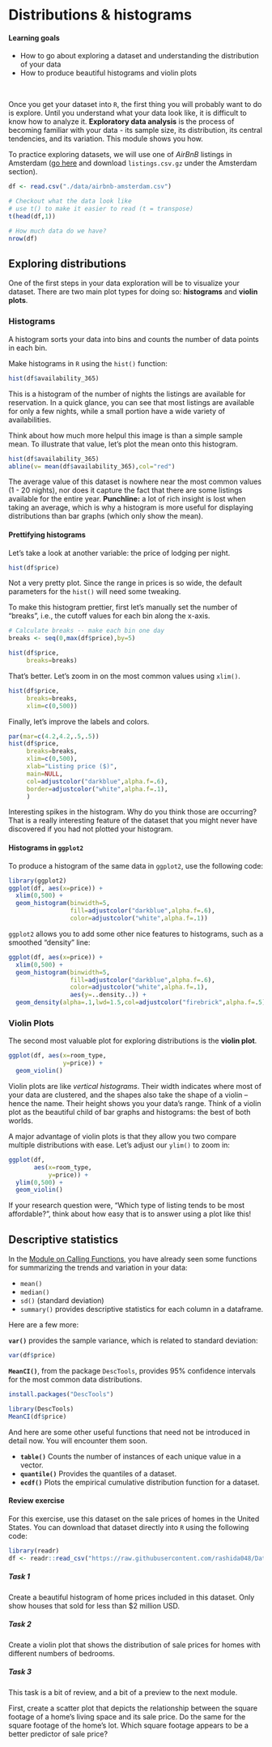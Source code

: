# Distributions & histograms 

#### Learning goals {-}

* How to go about exploring a dataset and understanding the distribution of your data  
* How to produce beautiful histograms and violin plots  

&nbsp;

Once you get your dataset into `R`, the first thing you will probably want to do is explore. Until you understand what your data look like, it is difficult to know how to analyze it. **Exploratory data analysis** is the process of becoming familiar with your data - its sample size, its distribution, its central tendencies, and its variation. This module shows you how. 

To practice exploring datasets, we will use one of *AirBnB* listings in Amsterdam ([go here](http://insideairbnb.com/get-the-data.html) and download `listings.csv.gz` under the Amsterdam section). 

```r
df <- read.csv("./data/airbnb-amsterdam.csv")
```

```r
# Checkout what the data look like
# use t() to make it easier to read (t = transpose)
t(head(df,1))

# How much data do we have?
nrow(df)

```


## Exploring distributions {-}

One of the first steps in your data exploration will be to visualize your dataset. There are two main plot types for doing so: **histograms** and **violin plots**. 

### Histograms {-}

A histogram sorts your data into bins and counts the number of data points in each bin.  

Make histograms in `R` using the `hist()` function:  

```r
hist(df$availability_365)
```

This is a histogram of the number of nights the listings are available for reservation. In a quick glance, you can see that most listings are available for only a few nights, while a small portion have a wide variety of availabilities.   

Think about how much more helpul this image is than a simple sample mean. To illustrate that value, let's plot the mean onto this histogram. 

```r
hist(df$availability_365)
abline(v= mean(df$availability_365),col="red")
```

The average value of this dataset is nowhere near the most common values (1 - 20 nights), nor does it capture the fact that there are some listings available for the entire year.  **Punchline:** a lot of rich insight is lost when taking an average, which is why a histogram is more useful for displaying distributions than bar graphs (which only show the mean).  

#### Prettifying histograms {-}

Let's take a look at another variable: the price of lodging per night. 

```r
hist(df$price)
```

Not a very pretty plot. Since the range in prices is so wide, the default parameters for the `hist()` will need some tweaking. 

To make this histogram prettier, first let's manually set the number of "breaks", i.e., the cutoff values for each bin along the x-axis. 

```r
# Calculate breaks -- make each bin one day
breaks <- seq(0,max(df$price),by=5)

hist(df$price,
     breaks=breaks)
```

That's better. Let's zoom in on the most common values using `xlim()`. 

```r
hist(df$price,
     breaks=breaks,
     xlim=c(0,500))
```

Finally, let's improve the labels and colors. 

```r
par(mar=c(4.2,4.2,.5,.5))
hist(df$price,
     breaks=breaks,
     xlim=c(0,500),
     xlab="Listing price ($)",
     main=NULL,
     col=adjustcolor("darkblue",alpha.f=.6),
     border=adjustcolor("white",alpha.f=.1),
     )
```

Interesting spikes in the histogram. Why do you think those are occurring? That is a really interesting feature of the dataset that you might never have discovered if you had not plotted your histogram. 

#### Histograms in `ggplot2` {-}

To produce a histogram of the same data in `ggplot2`, use the following code: 
```r
library(ggplot2)
ggplot(df, aes(x=price)) + 
  xlim(0,500) +
  geom_histogram(binwidth=5,
                 fill=adjustcolor("darkblue",alpha.f=.6),
                 color=adjustcolor("white",alpha.f=.1)) 
```

`ggplot2` allows you to add some other nice features to histograms, such as a smoothed "density" line:

```r
ggplot(df, aes(x=price)) + 
  xlim(0,500) +
  geom_histogram(binwidth=5,
                 fill=adjustcolor("darkblue",alpha.f=.6),
                 color=adjustcolor("white",alpha.f=.1),
                 aes(y=..density..)) +
  geom_density(alpha=.1,lwd=1.5,col=adjustcolor("firebrick",alpha.f=.5))
```


### Violin Plots {-}

The second most valuable plot for exploring distributions is the **violin plot**. 

```r
ggplot(df, aes(x=room_type,
               y=price)) + 
  geom_violin()
```

Violin plots are like *vertical histograms*. Their width indicates where most of your data are clustered, and the shapes also take the shape of a violin -- hence the name. Their height shows you your data's range. Think of a violin plot as the beautiful child of bar graphs and histograms: the best of both worlds.  

A major advantage of violin plots is that they allow you two compare multiple distributions with ease. Let's adjust our `ylim()` to zoom in:

```r
ggplot(df, 
       aes(x=room_type,
           y=price)) + 
  ylim(0,500) +
  geom_violin()
```

If your research question were, "Which type of listing tends to be most affordable?", think about how easy that is to answer using a plot like this! 


## Descriptive statistics {-} 

In the [Module on Calling Functions](#calling_function), you have already seen some functions for summarizing the trends and variation in your data: 

- `mean()`
- `median()`
- `sd()` (standard deviation)
- `summary()` provides descriptive statistics for each column in a dataframe. 

Here are a few more:  

**`var()`** provides the sample variance, which is related to standard deviation:  

```r
var(df$price)
```

**`MeanCI()`**, from the package `DescTools`, provides 95% confidence intervals for the most common data distributions. 

```r
install.packages("DescTools")
```

```r
library(DescTools)
MeanCI(df$price)
```

And here are some other useful functions that need not be introduced in detail now. You will encounter them soon.

- **`table()`** Counts the number of instances of each unique value in a vector.
- **`quantile()`** Provides the quantiles of a dataset.
- **`ecdf()`** Plots the empirical cumulative distribution function for a dataset.


#### Review exercise {-}

For this exercise, use this dataset on the sale prices of homes in the United States. You can download that dataset directly into `R` using the following code:

```r
library(readr)
df <- readr::read_csv("https://raw.githubusercontent.com/rashida048/Datasets/master/home_data.csv")
```

##### Task 1 {-}

Create a beautiful histogram of home prices included in this dataset. Only show houses that sold for less than $2 million USD.   

##### Task 2 {-}

Create a violin plot that shows the distribution of sale prices for homes with different numbers of bedrooms. 

##### Task 3 {-}

This task is a bit of review, and a bit of a preview to the next module.  

First, create a scatter plot that depicts the relationship between the square footage of a home's living space and its sale price. Do the same for the square footage of the home's lot. Which square footage appears to be a better predictor of sale price? 









